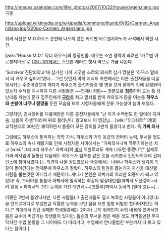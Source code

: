 http://images.usatoday.com/life/_photos/2007/10/22/house/argenziano.jpg
극중

http://upload.wikimedia.org/wikipedia/commons/thumb/9/92/Carmen_Argenziano.jpg/220px-Carmen_Argenziano.jpg

위의 사진은 M.D.하우스 본편에 나오지 않는 카르멘 아르겐지아노가 사석에서 찍힌 사진.


[wiki:"House M.D." 닥터 하우스]의 등장인물. 배우는 조연 경력이 화려한 '카르멘 아르겐지아노'로 [[CSI : NY]]에서는 스탠튼 제라드 형사 역으로 가끔 나온다.

'Survivor 진단의학과'에 참가한 나이 지긋한 초로의 의사로 참가 명분은 '하우스 밑에서 더 배우고 싶어서'였다... 그런 탓인지 의학 지식의 측면에서는 다른 출전자들을 데꿀멍시키는 수준이었으며 게다가 하우스가 출전자들중 몇 명을 모아 환자의 집에 감염원이 있는지 수색을 지시하자 다른 사람들은 ~~언제나처럼~~ 창문으로 '''[[침투]]'''하려 드는 등 생난리를 치는데 혼자 집주인에게 '''[[구라]]'''를 치고 열쇠를 받아 여유있게 문을 여는등 '''하우스와 손발이 너무나 잘맞을''' 듯한 모습을 보여 시청자들에게 잔류 가능성이 높아 보였다.

그렇지만, 검사장비를 다룰때만은 다른 출전자들에게 "난 이거 수백번도 한 일이라 지겨움. 님들이 하셈"이라며 뒤로 물러난다. 알고보니 이 영감님... [wiki:"의과대학" 의대] 교직원으로 30년간 재직하면서 틈틈이 모든 강의를 2번씩 들었다고 한다. 즉 '''가짜 의사'''

그럼에도 하우스에 필적하는 의학 지식, 하우스와 거의 동급의 잔머리 능력, 무서울 정도로 하우스의 속내 꿰뚫기로 인해 시청자들 사이에서는 "가짜의사니까 깍두기하는셈 치고 [wiki:"그레고리 하우스" 하박사]의 [[비서]] 역할로라도 계속 나오면 좋겠다"[* 실제로 가짜 의사임이 들통난 다음에도 하우스가 심부름 같은 것을 시키면서 진단의학과의 컨퍼런스에 참여시켰다.]는 의견이 나올 정도였으나 극중에서는 너무나 하우스와 생각이 똑같이 돌아간다는 점때문에 하우스가 잘랐다. 하우스의 팀원을 뽑는거지 자신을 대신할 사람을 뽑는것은 아니었기 때문이다. 게다가 본인은 하박사의 이러한 의중마저 꿰고 있았다! 즉, 드라마를 통틀어 하박사에 필적하는 최강의 맞상대인셈(하박사 도플갱어+사려 깊음 = 하박사의 진단 능력을 가진 대인배~~[크툴루]하박사 동네의 [엘더 갓]~~)...

어쨌든 2번씩 들었다지만, 다른 사람들(그 출전자들도 결코 녹록한 사람들이 아니었다)을 안드로메다로 보낼만큼 탁월한 능력을 보인 점을 보면 엄청 비범한 할아버지인듯 하다.[* 의대에서 진급 실패한 학생들중에는 2회차(...)의 위력인지 수업 내용에 있어서만큼은 교수에 버금가는 학생들이 있지만, 돕슨의 무서운 점은 배운 것도 까먹을만한 무지막지한 수업 분량을 그 나이에도 다 따라가고, 수업에서 안나올법한 부분까지 다 꿰고 있다는 점이다.]
